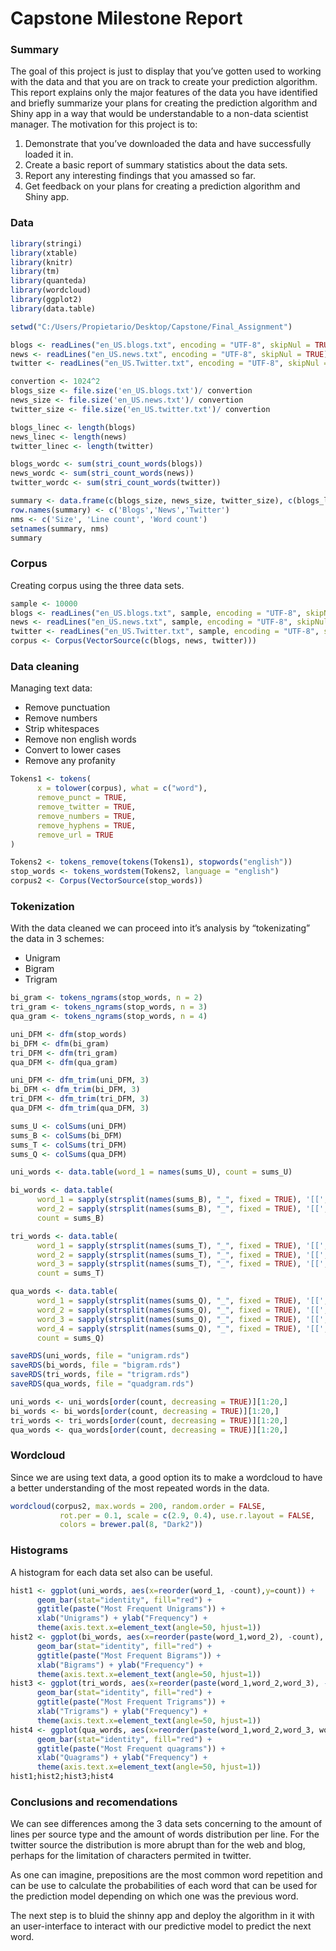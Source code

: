 # Capstone Milestone Report

### Summary 

The goal of this project is just to display that you've gotten used to working with the data and that you are on track to create your prediction algorithm. This report explains only the major features of the data you have identified and briefly summarize your plans for creating the prediction algorithm and Shiny app in a way that would be understandable to a non-data scientist manager. The motivation for this project is to: 

1. Demonstrate that you've downloaded the data and have successfully loaded it in.
2. Create a basic report of summary statistics about the data sets.
3. Report any interesting findings that you amassed so far.
4. Get feedback on your plans for creating a prediction algorithm and Shiny app. 

### Data 

```{r warning=FALSE, message=FALSE, comment=""}
library(stringi)
library(xtable)
library(knitr)
library(tm)
library(quanteda)
library(wordcloud)
library(ggplot2)
library(data.table)

setwd("C:/Users/Propietario/Desktop/Capstone/Final_Assignment")

blogs <- readLines("en_US.blogs.txt", encoding = "UTF-8", skipNul = TRUE)
news <- readLines("en_US.news.txt", encoding = "UTF-8", skipNul = TRUE)
twitter <- readLines("en_US.Twitter.txt", encoding = "UTF-8", skipNul = TRUE)

convertion <- 1024^2
blogs_size <- file.size('en_US.blogs.txt')/ convertion
news_size <- file.size('en_US.news.txt')/ convertion
twitter_size <- file.size('en_US.twitter.txt')/ convertion

blogs_linec <- length(blogs)
news_linec <- length(news)
twitter_linec <- length(twitter)

blogs_wordc <- sum(stri_count_words(blogs))
news_wordc <- sum(stri_count_words(news))
twitter_wordc <- sum(stri_count_words(twitter))

summary <- data.frame(c(blogs_size, news_size, twitter_size), c(blogs_linec, news_linec, twitter_linec), c(blogs_wordc, news_wordc, twitter_wordc))
row.names(summary) <- c('Blogs','News','Twitter')
nms <- c('Size', 'Line count', 'Word count')
setnames(summary, nms)
summary
```

### Corpus

Creating corpus using the three data sets.

```{r}
sample <- 10000
blogs <- readLines("en_US.blogs.txt", sample, encoding = "UTF-8", skipNul = TRUE)
news <- readLines("en_US.news.txt", sample, encoding = "UTF-8", skipNul = TRUE)
twitter <- readLines("en_US.Twitter.txt", sample, encoding = "UTF-8", skipNul = TRUE)
corpus <- Corpus(VectorSource(c(blogs, news, twitter)))
```

### Data cleaning

Managing text data:

* Remove punctuation 
* Remove numbers 
* Strip whitespaces 
* Remove non english words 
* Convert to lower cases
* Remove any profanity

```{r}
Tokens1 <- tokens(
      x = tolower(corpus), what = c("word"),
      remove_punct = TRUE,
      remove_twitter = TRUE,
      remove_numbers = TRUE,
      remove_hyphens = TRUE,
      remove_url = TRUE
)

Tokens2 <- tokens_remove(tokens(Tokens1), stopwords("english"))
stop_words <- tokens_wordstem(Tokens2, language = "english")
corpus2 <- Corpus(VectorSource(stop_words))
```

### Tokenization

With the data cleaned we can proceed into it's analysis by "tokenizating" the data in 3 schemes:

* Unigram
* Bigram
* Trigram

```{r}
bi_gram <- tokens_ngrams(stop_words, n = 2)
tri_gram <- tokens_ngrams(stop_words, n = 3)
qua_gram <- tokens_ngrams(stop_words, n = 4)

uni_DFM <- dfm(stop_words)
bi_DFM <- dfm(bi_gram)
tri_DFM <- dfm(tri_gram)
qua_DFM <- dfm(qua_gram)

uni_DFM <- dfm_trim(uni_DFM, 3)
bi_DFM <- dfm_trim(bi_DFM, 3)
tri_DFM <- dfm_trim(tri_DFM, 3)
qua_DFM <- dfm_trim(qua_DFM, 3)

sums_U <- colSums(uni_DFM)
sums_B <- colSums(bi_DFM)
sums_T <- colSums(tri_DFM)
sums_Q <- colSums(qua_DFM)

uni_words <- data.table(word_1 = names(sums_U), count = sums_U)

bi_words <- data.table(
      word_1 = sapply(strsplit(names(sums_B), "_", fixed = TRUE), '[[', 1),
      word_2 = sapply(strsplit(names(sums_B), "_", fixed = TRUE), '[[', 2),
      count = sums_B)

tri_words <- data.table(
      word_1 = sapply(strsplit(names(sums_T), "_", fixed = TRUE), '[[', 1),
      word_2 = sapply(strsplit(names(sums_T), "_", fixed = TRUE), '[[', 2),
      word_3 = sapply(strsplit(names(sums_T), "_", fixed = TRUE), '[[', 3),
      count = sums_T)

qua_words <- data.table(
      word_1 = sapply(strsplit(names(sums_Q), "_", fixed = TRUE), '[[', 1),
      word_2 = sapply(strsplit(names(sums_Q), "_", fixed = TRUE), '[[', 2),
      word_3 = sapply(strsplit(names(sums_Q), "_", fixed = TRUE), '[[', 3),
      word_4 = sapply(strsplit(names(sums_Q), "_", fixed = TRUE), '[[', 4),
      count = sums_Q)

saveRDS(uni_words, file = "unigram.rds")
saveRDS(bi_words, file = "bigram.rds")
saveRDS(tri_words, file = "trigram.rds")
saveRDS(qua_words, file = "quadgram.rds")

uni_words <- uni_words[order(count, decreasing = TRUE)][1:20,]
bi_words <- bi_words[order(count, decreasing = TRUE)][1:20,]
tri_words <- tri_words[order(count, decreasing = TRUE)][1:20,]
qua_words <- qua_words[order(count, decreasing = TRUE)][1:20,]
```

### Wordcloud

Since we are using text data, a good option its to make a wordcloud to have a better understanding of the most repeated words in the data.

```{r fig.align="center"}
wordcloud(corpus2, max.words = 200, random.order = FALSE, 
           rot.per = 0.1, scale = c(2.9, 0.4), use.r.layout = FALSE, 
           colors = brewer.pal(8, "Dark2"))
```

### Histograms

A histogram for each data set also can be useful.

```{r fig.align="center"}
hist1 <- ggplot(uni_words, aes(x=reorder(word_1, -count),y=count)) + 
      geom_bar(stat="identity", fill="red") + 
      ggtitle(paste("Most Frequent Unigrams")) + 
      xlab("Unigrams") + ylab("Frequency") + 
      theme(axis.text.x=element_text(angle=50, hjust=1)) 
hist2 <- ggplot(bi_words, aes(x=reorder(paste(word_1,word_2), -count), y=count)) + 
      geom_bar(stat="identity", fill="red") + 
      ggtitle(paste("Most Frequent Bigrams")) + 
      xlab("Bigrams") + ylab("Frequency") + 
      theme(axis.text.x=element_text(angle=50, hjust=1))  
hist3 <- ggplot(tri_words, aes(x=reorder(paste(word_1,word_2,word_3), -count), y=count)) + 
      geom_bar(stat="identity", fill="red") + 
      ggtitle(paste("Most Frequent Trigrams")) + 
      xlab("Trigrams") + ylab("Frequency") + 
      theme(axis.text.x=element_text(angle=50, hjust=1))
hist4 <- ggplot(qua_words, aes(x=reorder(paste(word_1,word_2,word_3, word_4), -count), y=count)) + 
      geom_bar(stat="identity", fill="red") + 
      ggtitle(paste("Most Frequent quagrams")) + 
      xlab("Quagrams") + ylab("Frequency") + 
      theme(axis.text.x=element_text(angle=50, hjust=1))
hist1;hist2;hist3;hist4
```


### Conclusions and recomendations

We can see differences among the 3 data sets concerning to the amount of lines per source type and the amount of words distribution per line. For the twitter source the distribution is more abrupt than for the web and blog, perhaps for the limitation of characters permited in twitter.

As one can imagine, prepositions are the most common word repetition and can be use to calculate the probabilities of each word that can be used for the prediction model depending on which one was the previous word.

The next step is to bluid the shinny app and deploy the algorithm in it with an user-interface to interact with our predictive model to predict the next word.
